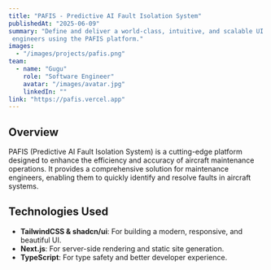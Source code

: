 ```yaml
---
title: "PAFIS - Predictive AI Fault Isolation System"
publishedAt: "2025-06-09"
summary: "Define and deliver a world-class, intuitive, and scalable UI experience for aircraft maintenance
 engineers using the PAFIS platform."
images:
  - "/images/projects/pafis.png"
team:
  - name: "Gugu"
    role: "Software Engineer"
    avatar: "/images/avatar.jpg"
    linkedIn: ""
link: "https://pafis.vercel.app"
---
```


## Overview

PAFIS (Predictive AI Fault Isolation System) is a cutting-edge platform designed to enhance the efficiency and accuracy of aircraft maintenance operations. It provides a comprehensive solution for maintenance engineers, enabling them to quickly identify and resolve faults in aircraft systems.

## Technologies Used

- **TailwindCSS & shadcn/ui**: For building a modern, responsive, and beautiful UI.
- **Next.js**: For server-side rendering and static site generation.
- **TypeScript**: For type safety and better developer experience.
